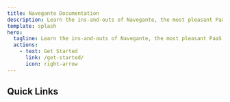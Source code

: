 ```yaml
---
title: Navegante Documentation
description: Learn the ins-and-outs of Navegante, the most pleasant PaaS out there.
template: splash
hero:
  tagline: Learn the ins-and-outs of Navegante, the most pleasant PaaS out there.
  actions:
    - text: Get Started
      link: /get-started/
      icon: right-arrow
---
```


## Quick Links
<CardGrid>
  <LinkCard
    title="Deploy your app within 10 minutes"
    href="/user-guides/how-to-deploy-in-10-mins"
    description="Learn how to easily deploy your app on Navegante within 10 minutes."
  />
</CardGrid>

